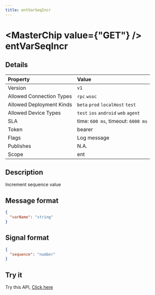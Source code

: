 ```yaml
---
title: entVarSeqIncr
---
```



# <MasterChip value={"GET"} /> entVarSeqIncr

## Details

| Property | Value | 
| :--- | :--- | 
| Version | `v1` |
| Allowed Connection Types | `rpc` `wsoc`  |
| Allowed Deployment Kinds | `beta` `prod` `localHost` `test`  |
| Allowed Device Types | `test` `ios` `android` `web` `agent`  |
| SLA | time: `600 ms`, timeout: `6000 ms` |
| Token | bearer |
| Flags | Log message |
| Publishes | N.A. |
| Scope | ent |


## Description

Increment sequence value

## Message format

```json copy
{
  "varName": "string"
}
```

## Signal format

```json copy
{
  "sequence": "number"
}
```

## Try it

Try this API, [Click here](https://web.neome.ai/api?path=ent_entMain_entVarSeqIncr)

